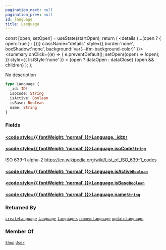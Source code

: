 ```yaml
---
pagination_next: null
pagination_prev: null
id: language
title: Language
---
```









  const [open, setOpen] = useState(startOpen);
  return (
    <details {...(open ? { open: true } : {})} className="details" style={{ border:'none', boxShadow:'none', background:'var(--ifm-background-color)' }}>
      <summary
        onClick={(e) => {
          e.preventDefault();
          setOpen((open) => !open);
        }}
        style={{ listStyle:'none' }}
      >
      {open ? dataOpen : dataClose}
      </summary>
      {open && children}
    </details>
  );
};








No description


```graphql
type Language {
  _id: ID!
  isoCode: String
  isActive: Boolean
  isBase: Boolean
  name: String
}
```




### Fields

#### [<code style={{ fontWeight: 'normal' }}>Language.<b>_id</b></code>](#)<Bullet />[`ID!`](/schema/types/scalars/id.mdx) <Badge class="badge badge--secondary" text="non-null"/> <Badge class="badge badge--secondary" text="scalar"/> 



#### [<code style={{ fontWeight: 'normal' }}>Language.<b>isoCode</b></code>](#)<Bullet />[`String`](/schema/types/scalars/string.mdx) <Badge class="badge badge--secondary" text="scalar"/> 
ISO 639-1 alpha-2 https://en.wikipedia.org/wiki/List_of_ISO_639-1_codes


#### [<code style={{ fontWeight: 'normal' }}>Language.<b>isActive</b></code>](#)<Bullet />[`Boolean`](/schema/types/scalars/boolean.mdx) <Badge class="badge badge--secondary" text="scalar"/> 



#### [<code style={{ fontWeight: 'normal' }}>Language.<b>isBase</b></code>](#)<Bullet />[`Boolean`](/schema/types/scalars/boolean.mdx) <Badge class="badge badge--secondary" text="scalar"/> 



#### [<code style={{ fontWeight: 'normal' }}>Language.<b>name</b></code>](#)<Bullet />[`String`](/schema/types/scalars/string.mdx) <Badge class="badge badge--secondary" text="scalar"/> 







### Returned By

[`createLanguage`](/schema/operations/mutations/create-language.mdx)  <Badge class="badge badge--secondary" text="mutation"/><Bullet />[`language`](/schema/operations/queries/language.mdx)  <Badge class="badge badge--secondary" text="query"/><Bullet />[`languages`](/schema/operations/queries/languages.mdx)  <Badge class="badge badge--secondary" text="query"/><Bullet />[`removeLanguage`](/schema/operations/mutations/remove-language.mdx)  <Badge class="badge badge--secondary" text="mutation"/><Bullet />[`updateLanguage`](/schema/operations/mutations/update-language.mdx)  <Badge class="badge badge--secondary" text="mutation"/>

### Member Of

[`Shop`](/schema/types/objects/shop.mdx)  <Badge class="badge badge--secondary" text="object"/><Bullet />[`User`](/schema/types/objects/user.mdx)  <Badge class="badge badge--secondary" text="object"/>

